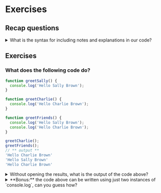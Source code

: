 # Exercises

## Recap questions

<details>
  <summary>What is the syntax for including notes and explanations in our code?</summary>

You can instruct the machine to ignore the rest of the line by writing a **double slash**:

```js
// this is a function
function greet() {
  console.log('Hello Sally Brown');
}

greet(); // this is how to call it
```
You can comment the whole line, or just the text after the slashes.
</details>

## Exercises

### What does the following code do?

```js static
function greetSally() {
  console.log('Hello Sally Brown');
}

function greetCharlie() {
  console.log('Hello Charlie Brown');
}

function greetFriends() {
  console.log('Hello Sally Brown');
  console.log('Hello Charlie Brown');
}

greetCharlie();
greetFriends();
// ** output **
'Hello Charlie Brown'
'Hello Sally Brown'
'Hello Charlie Brown'
```

<details>
  <summary>Without opening the results, what is the output of the code above?</summary>

- First we call `greetCharlie`, that will print `'Hello Charlie Brown'`;
- Then we call `greetFriends`, printing the remaining two logs.
</details>

<details>
  <summary>**Bonus:** the code above can be written using just two instances of `console.log`, can you guess how?</summary>

```js
function greetSally() {
  console.log('Hello Sally Brown');
}

function greetCharlie() {
  console.log('Hello Charlie Brown');
}

function greetFriends() {
  greetSally();
  greetCharlie();
}

greetCharlie();
greetFriends();
```

We haven't mentioned it explicitly yet, but you can call functions from inside functions! That will be the rule pretty soon. We'll get there together, don't fret!
</details>